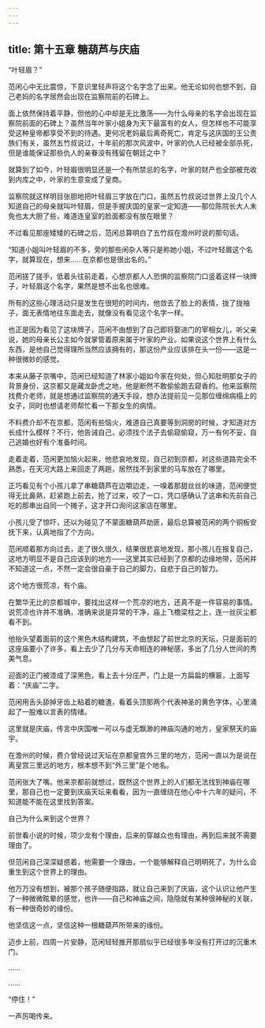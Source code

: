 ```yaml
---
---
---
```

title: 第十五章 糖葫芦与庆庙
---




“叶轻眉？”

范闲心中无比震惊，下意识里轻声将这个名字念了出来。他无论如何也想不到，自己老妈的名字居然会出现在监察院前的石碑上。

面上依然保持着平静，但他的心中却是无比激荡——为什么母亲的名字会出现在监察院前面的石碑上？虽然当年叶家小姐身为天下最富有的女人，但怎样也不可能享受这种皇帝都享受不到的待遇。更何况老妈最后离奇死亡，肯定与这庆国的王公贵族们有关，虽然五竹叔说过，十年前的那次风波中，叶家的仇人已经被全部杀死，但是谁能保证那些仇人的亲眷没有残留在朝廷之中？

就算到了如今，叶轻眉很明显还是一个有所禁忌的名字，叶家的财产也全部被充收到内库之中，叶家的生意变成了皇商。

监察院就这样明目张胆地把叶轻眉三字放在门口，虽然五竹叔说过世界上没几个人知道自己的母亲就叫叶轻眉，但是手握庆国的皇家一定知道——那位陈院长大人未免也太大胆了些，难道连皇室的脸面都没有放在眼里？

不过看见那座矮矮的石碑之后，范闲总算明白了五竹叔在澹州时说的那句话。

“知道小姐叫叶轻眉的不多，旁的那些闲杂人等只是称她小姐，不过叶轻眉这个名字，就算现在，想来……在京都也是很出名的。”

范闲搓了搓手，低着头往前走着，心想京都人人恐惧的监察院门口竖着这样一块牌子，叶轻眉这个名字，果然是想不出名也很难。

所有的这些心理活动只是发生在很短的时间内，他敛去了脸上的表情，拢了拢袖子，面无表情地往东面走去，就像没有看见这个名字一样。

也正是因为看见了这块牌子，范闲不由想到了自己即将娶进门的宰相女儿，听父亲说，她的母亲长公主如今就掌管着原来属于叶家的产业。如果说这个世界上有什么东西，是他自己觉得理所当然应该拥有的，那这份产业应该排在头一份——这是一种很微妙的感觉。

本来从藤子京嘴中，范闲已经知道了林家小姐如今家在何处，但心知肚明那女子的背景身份，这京都又是藏龙卧虎之地，他是断然不敢偷偷跑去窥香的。他来监察院找费介老师，就是想通过监察院的通天手段，想办法提前见一见那位缠绵病榻上的女子，同时也想请老师帮忙看一下那女生的病情。

不料费介却不在京都，范闲有些恼火，难道自己真要等到洞房的时候，才知道对方长成什么模样？不行，他告诫自己，必须找个法子去偷窥偷窥，万一有何不妥，自己逃婚也好有个准备时间。

走着走着，范闲更加恼火起来，他悲哀地发现，自己初到京都，对这些道路完全不熟悉，在天河大路上来回走了两趟，居然找不到家里的马车放在了哪里。

正巧看见有个小孩儿拿了串糖葫芦在边嚼边走，一嗅着那甜丝丝的味道，范闲便觉得无比鼻熟，赶紧跑上前去，抢了过来，咬了一口，凭口感确认了这串和先前自己吃的那串出自同一个摊子，这才开口询问这家店在哪里。

小孩儿受了惊吓，还以为碰见了不蒙面糖葫芦劫匪，最后总算被范闲的两个铜板安抚下来，认真地指了个方向。

范闲顺着那方向过去，走了很久很久，结果很悲哀地发现，那小孩儿在报复自己，这地方明显不是自己应该到的地方——这里其实已经到了京都的边缘地带，范闲并不知道这一点，不然一定会很自豪于自己的脚力，自悲于自己的智力。

这个地方很荒凉，有个庙。

在繁华无比的京都城中，要找出这样一个荒凉的地方，还真不是一件容易的事情。说荒凉也许并不准确，准确来说是异常的干净，庙上飞檐梁柱之上，连一丝灰尘都看不到。

他抬头望着面前的这个黑色木结构建筑，不由想起了前世北京的天坛，只是面前的这座庙要小了许多，看上去少了几分与天命相连的神秘感，多出了几分人世间的秀美气息。

迎面的正门被漆成了深黑色，看上去十分庄严，门上是一方扁扁的横匾，上面写着：“庆庙”二字。

范闲用舌头舔掉牙齿上粘着的糖渣，看着头顶那两个代表神圣的黄色字体，心里涌起了一股难以言表的情绪。

这里就是庆庙，传言中庆国唯一可以与虚无飘渺的神庙沟通的地方，皇家祭天的庙宇。

在澹州的时候，费介曾经说过天坛在京都皇宫外三里的地方，范闲一直以为是说在离皇宫三里远的地方，根本想不到“外三里”是个地名。

范闲张大了嘴。他来京都前就想过，既然这个世界上的人们都无法找到神庙在哪里，那自己也一定要到庆庙天坛来看看，因为一直缠绕在他心中十六年的疑问，不知道能不能在这里找到答案。

自己为什么来到这个世界？

前世看小说的时候，项少龙有个理由，后来的穿越众也有理由，再到后来就不需要理由了。

但范闲自己深深疑惑着，他需要一个理由，一个能够解释自己明明死了，为什么会重生到这个世界上的理由。

他万万没有想到，被那个孩子随便指路，就让自己来到了庆庙，这个认识让他产生了一种微微眩晕的感觉，也许——自己和神庙之间，隐隐就有某种很神秘的关联，有一种很奇妙的缘份。

他坚信这一点，坚信这种一根糖葫芦所带来的缘份。

迈步上前，四周一片安静，范闲轻轻推开那扇似乎已经很多年没有打开过的沉重木门。

……

……

“停住！”

一声厉喝传来。